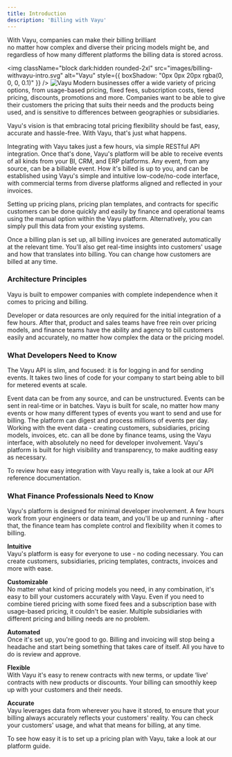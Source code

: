 ```yaml
---
title: Introduction
description: 'Billing with Vayu'
---
```


With Vayu, companies can make their billing brilliant <br/>
no matter how complex and diverse their pricing models might be, and regardless of how many different platforms the billing data is stored across.

<img
  className="block dark:hidden rounded-2xl"
  src="images/billing-withvayu-intro.svg"
  alt="Vayu"
  style={{ boxShadow: "0px 0px 20px rgba(0, 0, 0, 0.1)" }}
/>
<img
  className="hidden dark:block rounded-2xl"
  src="images/billing-withvayu-intro.svg"
  alt="Vayu"
/>
Modern businesses offer a wide variety of pricing options, from usage-based pricing, fixed fees, subscription costs, tiered pricing, discounts, promotions and more. Companies want to be able to give their customers the pricing that suits their needs and the products being used, and is sensitive to differences between geographies or subsidiaries.

Vayu's vision is that embracing total pricing flexibility should be fast, easy, accurate and hassle-free. With Vayu, that's just what happens.

Integrating with Vayu takes just a few hours, via simple RESTful API integration. Once that's done, Vayu's platform will be able to receive events of all kinds from your BI, CRM, and ERP platforms. Any event, from any source, can be a billable event. How it's billed is up to you, and can be established using Vayu's simple and intuitive low-code/no-code interface, with commercial terms from diverse platforms aligned and reflected in your invoices.

Setting up pricing plans, pricing plan templates, and contracts for specific customers can be done quickly and easily by finance and operational teams using the manual option within the Vayu platform. Alternatively, you can simply pull this data from your existing systems.

Once a billing plan is set up, all billing invoices are generated automatically at the relevant time. You'll also get real-time insights into customers' usage and how that translates into billing. You can change how customers are billed at any time.

### Architecture Principles
Vayu is built to empower companies with complete independence when it comes to pricing and billing.

Developer or data resources are only required for the initial integration of a few hours. After that, product and sales teams have free rein over pricing models, and finance teams have the ability and agency to bill customers easily and accurately, no matter how complex the data or the pricing model.

### What Developers Need to Know
The Vayu API is slim, and focused: it is for logging in and for sending events. It takes two lines of code for your company to start being able to bill for metered events at scale.

<Steps>
  <Step title="Events Metering Flexibility.">
   Event data can be from any source, and can be unstructured. Events can be sent in real-time or in batches.
  </Step>
  <Step title="Scale">
    Vayu is built for scale, no matter how many events or how many different types of events you want to send and use for billing. The platform can digest and process millions of events per day.
  </Step>
  <Step title="No-code / low-code">
    Working with the event data - creating customers, subsidiaries, pricing models, invoices, etc. 
    can all be done by finance teams, using the Vayu interface, with absolutely no need for developer involvement.
  </Step>
  <Step title="Auditable">
  Vayu's platform is built for high visibility and transparency, to make auditing easy as necessary.
  </Step>
</Steps>

To review how easy integration with Vayu really is, take a look at our API reference documentation.

### What Finance Professionals Need to Know
Vayu's platform is designed for minimal developer involvement. A few hours work from your engineers or data team, and you'll be up and running - after that, the finance team has complete control and flexibility when it comes to billing. <br/>

**Intuitive** <br/>
 Vayu's platform is easy for everyone to use - no coding necessary. You can create customers, subsidiaries, pricing templates, contracts, invoices and more with ease. <br/>

**Customizable** <br/>
No matter what kind of pricing models you need, in any combination, it's easy to bill your customers accurately with Vayu. Even if you need to combine tiered pricing with some fixed fees and a subscription base with usage-based pricing, it couldn't be easier. Multiple subsidiaries with different pricing and billing needs are no problem. <br/>

**Automated** <br/>
Once it's set up, you're good to go. Billing and invoicing will stop being a headache and start being something that takes care of itself. All you have to do is review and approve. <br/>

**Flexible** <br/>
With Vayu it's easy to renew contracts with new terms, or update ‘live' contracts with new products or discounts. Your billing can smoothly keep up with your customers and their needs. <br/>

**Accurate** <br/> Vayu leverages data from wherever you have it stored, to ensure that your billing always accurately reflects your customers' reality. You can check your customers' usage, and what that means for billing, at any time.

To see how easy it is to set up a pricing plan with Vayu, take a look at our platform guide.